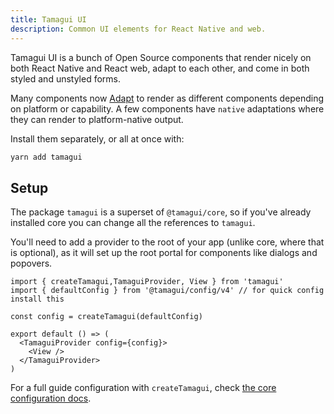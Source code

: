 ```yaml
---
title: Tamagui UI
description: Common UI elements for React Native and web.
---
```


<IntroParagraph>
Tamagui UI is a bunch of Open Source components that render nicely on both React Native and React web, adapt to each other, and come in both styled and unstyled forms.
</IntroParagraph>

Many components now [Adapt](/ui/popover) to render as different components depending on platform or capability. A few components have `native` adaptations where they can render to platform-native output.

Install them separately, or all at once with:

```bash
yarn add tamagui
```

## Setup

The package `tamagui` is a superset of `@tamagui/core`, so if you've already installed core you can change all the references to `tamagui`.

You'll need to add a provider to the root of your app (unlike core, where that is optional), as it will set up the root portal for components like dialogs and popovers.

```tsx
import { createTamagui,TamaguiProvider, View } from 'tamagui'
import { defaultConfig } from '@tamagui/config/v4' // for quick config install this

const config = createTamagui(defaultConfig)

export default () => (
  <TamaguiProvider config={config}>
    <View />
  </TamaguiProvider>
)
```

For a full guide configuration with `createTamagui`, check [the core configuration docs](/docs/core/configuration).
